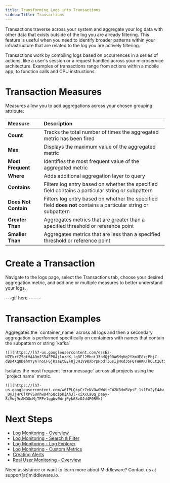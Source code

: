 ```yaml
---
title: Transforming Logs into Transactions
sidebarTitle: Transactions
---
```


Transactions traverse across your system and aggregate your log data with other data that exists outside of the log you are already filtering. This feature is useful when you need to identify broader patterns within your infrastructure that are related to the log you are actively filtering. 

Transactions work by compiling logs based on occurrences in a series of actions, like a user's session or a request handled across your microservice architecture. Examples of transactions range from actions within a mobile app, to function calls and CPU instructions.

# Transaction Measures

Measures allow you to add aggregations across your chosen grouping attribute:

| __Measure__          | __Description__ |
| :----------          | :-------------- |
| __Count__            | Tracks the total number of times the aggregated metric has been fired |
| __Max__              | Displays the maximum value of the aggregated metric |
| __Most Frequent__    | Identifies the most frequent value of the aggregated metric |
| __Where__            | Adds additional aggregation layer to query |         
| __Contains__         | Filters log entry based on whether the specified field contains a particular string or subpattern |
| __Does Not Contain__ | Filters log entry based on whether the specified field __does not__ contains a particular string or subpattern |
| __Greater Than__     | Aggregates metrics that are greater than a specified threshold or reference point |
| __Smaller Than__     | Aggregates metrics that are less than a specified threshold or reference point |

# Create a Transaction

Navigate to the logs page, select the Transactions tab, choose your desired aggregation metric, and add one or multiple measures to better understand your logs.

---gif here ------


# Transaction Examples

<Tabs>
  <Tab title="Container Name">
    Aggregates the `container_name` across all logs and then a secondary aggregation is performed specifically on containers with names that contain the subpattern or string `kafka`

    ![](https://lh7-us.googleusercontent.com/essEz-NZFkrfZ5gtVAADmIS54FPOAjluzdK-lg8El2MbntJ3pdQj90W6MqHg2YXmUE8xjPbjC-dBs4XqUDehmYyATnoCFGjKzaEtEEF8j3H1V98XbrpHbdT3GsIjMKd3oFQTWHKKTh6Lt2ut5JVwcBs)
  </Tab>
  <Tab title="Error Messages">
    Isolates the most frequent `error.message` across all projects using the `project.name` metric.

    ![](https://lh7-us.googleusercontent.com/w6IPLQkpCr7eNVOw0WWtrCW2KBdoBVpsF_1s1Fx2yE4Aw_A6iz4LfK5wH_DtD4-_DyJjHr6lXPvS8nhwO4h5QcipUiAhJl-xiXxCaQq_paay-8iVwj9cAMDGnMjTPPe1qgbv0WrjPyk6SvOJd4P0RVk)
  </Tab>
  <Tab title="Example #3">
    
  </Tab>
</Tabs>

# Next Steps 

- [Log Monitoring - Overview]()
- [Log Monitoring - Search & Filter]()
- [Log Monitoring - Log Explorer]()
- [Log Monitoring - Custom Metrics]()
- [Creating Alerts]()
- [Real User Monitoring - Overview]()

<Note> Need assistance or want to learn more about Middleware? Contact us at support[at]middleware.io. </Note>